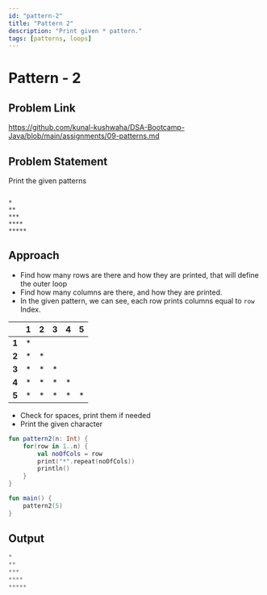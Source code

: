 ```yaml
---
id: "pattern-2"
title: "Pattern 2"
description: "Print given * pattern."
tags: [patterns, loops]
---
```




# Pattern - 2

## Problem Link

https://github.com/kunal-kushwaha/DSA-Bootcamp-Java/blob/main/assignments/09-patterns.md

## Problem Statement

Print the given patterns

```text

*
**
***
****
*****

```
## Approach

- Find how many rows are there and how they are printed, that will define the outer loop
- Find how many columns are there, and how they are printed.
- In the given pattern, we can see, each row prints columns equal to `row` Index.

<TableWrapper rows="5" cols="5">

|       	| **1** 	| **2** 	| **3** 	| **4** 	| **5** 	|
|:-----:	|:-----:	|:-----:	|:-----:	|:-----:	|:-----:	|
| **1** 	|   *   	|       	|       	|       	|       	|
| **2** 	|   *   	|   *   	|       	|       	|       	|
| **3** 	|   *   	|   *   	|   *   	|       	|       	|
| **4** 	|   *   	|   *   	|   *   	|   *   	|       	|
| **5** 	|   *   	|   *   	|   *   	|   *   	|   *   	|

</TableWrapper>

- Check for spaces, print them if needed
- Print the given character

<Tabs>
<TabItem value="kotlin" label="Kotlin">
<SolutionAuthor name="@msvhora"/>

```kt
fun pattern2(n: Int) {
    for(row in 1..n) {
		val noOfCols = row
        print("*".repeat(noOfCols))
        println()
    }
}

fun main() {	
    pattern2(5)
}
```
</TabItem>
</Tabs>

## Output

```kt
*
**
***
****
*****
```